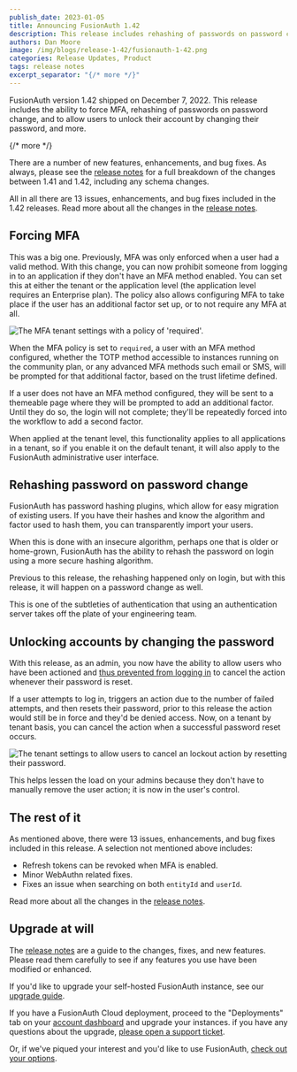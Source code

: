 ```yaml
---
publish_date: 2023-01-05
title: Announcing FusionAuth 1.42
description: This release includes rehashing of passwords on password change, force MFA, and allow users to unlock their account by changing their password, and more.
authors: Dan Moore
image: /img/blogs/release-1-42/fusionauth-1-42.png
categories: Release Updates, Product
tags: release notes
excerpt_separator: "{/* more */}"
---
```


FusionAuth version 1.42 shipped on December 7, 2022. This release includes the ability to force MFA, rehashing of passwords on password change, and to allow users to unlock their account by changing their password, and more.

{/* more */}

There are a number of new features, enhancements, and bug fixes. As always, please see the [release notes](/docs/release-notes/#version-1-42-0) for a full breakdown of the changes between 1.41 and 1.42, including any schema changes.

All in all there are 13 issues, enhancements, and bug fixes included in the 1.42 releases. Read more about all the changes in the [release notes](/docs/release-notes/#version-1-42-0).

## Forcing MFA

This was a big one. Previously, MFA was only enforced when a user had a valid method. With this change, you can now prohibit someone from logging in to an application if they don't have an MFA method enabled. You can set this at either the tenant or the application level (the application level requires an Enterprise plan). The policy also allows configuring MFA to take place if the user has an additional factor set up, or to not require any MFA at all.

![The MFA tenant settings with a policy of 'required'.](/img/blogs/release-1-42/enable-forced-mfa.png)

When the MFA policy is set to `required`, a user with an MFA method configured, whether the TOTP method accessible to instances running on the community plan, or any advanced MFA methods such email or SMS, will be prompted for that additional factor, based on the trust lifetime defined.

If a user does not have an MFA method configured, they will be sent to a themeable page where they will be prompted to add an additional factor. Until they do so, the login will not complete; they'll be repeatedly forced into the workflow to add a second factor.

When applied at the tenant level, this functionality applies to all applications in a tenant, so if you enable it on the default tenant, it will also apply to the FusionAuth administrative user interface.

## Rehashing password on password change

FusionAuth has password hashing plugins, which allow for easy migration of existing users. If you have their hashes and know the algorithm and factor used to hash them, you can transparently import your users. 

When this is done with an insecure algorithm, perhaps one that is older or home-grown, FusionAuth has the ability to rehash the password on login using a more secure hashing algorithm.

Previous to this release, the rehashing happened only on login, but with this release, it will happen on a password change as well.

This is one of the subtleties of authentication that using an authentication server takes off the plate of your engineering team.

## Unlocking accounts by changing the password

With this release, as an admin, you now have the ability to allow users who have been actioned and [thus prevented from logging in](/docs/lifecycle/authenticate-users/setting-up-user-account-lockout) to cancel the action whenever their password is reset.

If a user attempts to log in, triggers an action due to the number of failed attempts, and then resets their password, prior to this release the action would still be in force and they'd be denied access. Now, on a tenant by tenant basis, you can cancel the action when a successful password reset occurs.

![The tenant settings to allow users to cancel an lockout action by resetting their password.](/img/blogs/release-1-42/account-lock-tenant-settings.png)

This helps lessen the load on your admins because they don't have to manually remove the user action; it is now in the user's control.

## The rest of it

As mentioned above, there were 13 issues, enhancements, and bug fixes included in this release. A selection not mentioned above includes:

* Refresh tokens can be revoked when MFA is enabled.
* Minor WebAuthn related fixes.
* Fixes an issue when searching on both `entityId` and `userId`.

Read more about all the changes in the [release notes](/docs/release-notes/#version-1-42-0).

## Upgrade at will

The [release notes](/docs/release-notes/#version-1-42-0) are a guide to the changes, fixes, and new features. Please read them carefully to see if any features you use have been modified or enhanced.

If you'd like to upgrade your self-hosted FusionAuth instance, see our [upgrade guide](/docs/operate/deploy/upgrade). 

If you have a FusionAuth Cloud deployment, proceed to the "Deployments" tab on your [account dashboard](https://account.fusionauth.io/account/deployment/) and upgrade your instances. if you have any questions about the upgrade, [please open a support ticket](https://account.fusionauth.io/account/support/).

Or, if we've piqued your interest and you'd like to use FusionAuth, [check out your options](/pricing).
